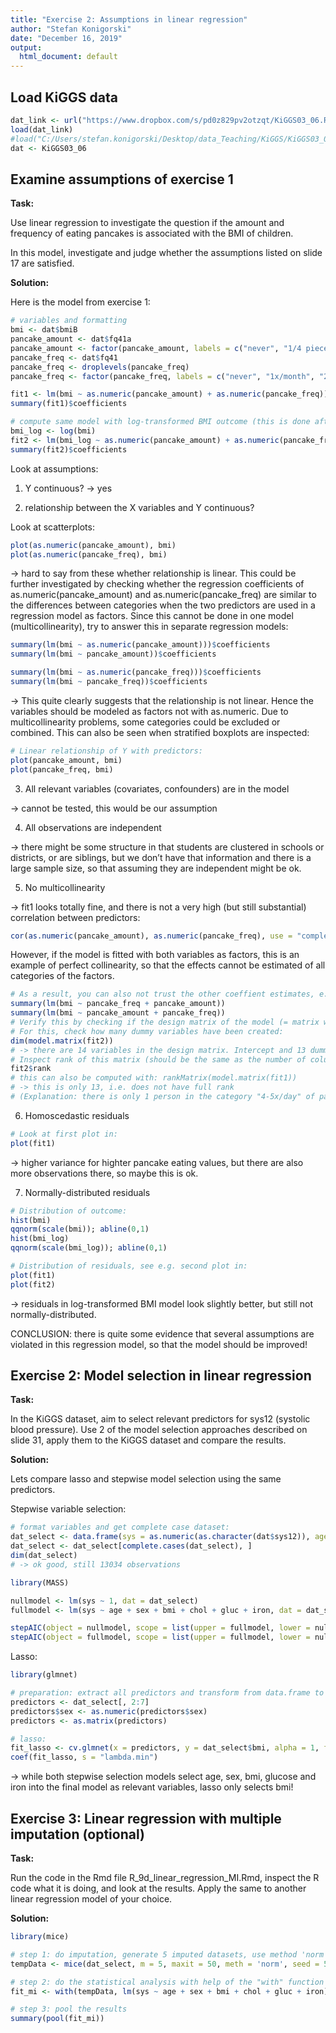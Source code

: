 ```yaml
---
title: "Exercise 2: Assumptions in linear regression"
author: "Stefan Konigorski"
date: "December 16, 2019"
output:
  html_document: default
---
```


## Load KiGGS data

```r
dat_link <- url("https://www.dropbox.com/s/pd0z829pv2otzqt/KiGGS03_06.RData?dl=1")
load(dat_link)
#load("C:/Users/stefan.konigorski/Desktop/data_Teaching/KiGGS/KiGGS03_06.RData")
dat <- KiGGS03_06

```

## Examine assumptions of exercise 1

**Task:** 

Use linear regression to investigate the question if the amount and frequency of eating pancakes is associated with the BMI of children.

In this model, investigate and judge whether the assumptions listed on slide 17 are satisfied.

**Solution:** 

Here is the model from exercise 1:

```r
# variables and formatting
bmi <- dat$bmiB
pancake_amount <- dat$fq41a
pancake_amount <- factor(pancake_amount, labels = c("never", "1/4 piece or less", "1/2 piece", "1 piece", "2 pieces", "3 pieces or more"))
pancake_freq <- dat$fq41
pancake_freq <- droplevels(pancake_freq)
pancake_freq <- factor(pancake_freq, labels = c("never", "1x/month", "2-3x/month", "1-2x/week", "3-4x/week", "5-6x/week", "1x/day", "2-3x/day", "4-5x/day"))

fit1 <- lm(bmi ~ as.numeric(pancake_amount) + as.numeric(pancake_freq))
summary(fit1)$coefficients

# compute same model with log-transformed BMI outcome (this is done after inspecting the assumption that the residuals are normally distributed below, which showed that they are skewed):
bmi_log <- log(bmi)
fit2 <- lm(bmi_log ~ as.numeric(pancake_amount) + as.numeric(pancake_freq))
summary(fit2)$coefficients
```

Look at assumptions:

(1) Y continuous? -> yes

(2) relationship between the X variables and Y continuous?

Look at scatterplots:

```r
plot(as.numeric(pancake_amount), bmi)
plot(as.numeric(pancake_freq), bmi)
```

-> hard to say from these whether relationship is linear. This could be further investigated by checking whether the regression coefficients of as.numeric(pancake_amount) and as.numeric(pancake_freq) are similar to the differences between categories when the two predictors are used in a regression model as factors. Since this cannot be done in one model (multicollinearity), try to answer this in separate regression models:

```r
summary(lm(bmi ~ as.numeric(pancake_amount)))$coefficients
summary(lm(bmi ~ pancake_amount))$coefficients

summary(lm(bmi ~ as.numeric(pancake_freq)))$coefficients
summary(lm(bmi ~ pancake_freq))$coefficients
```

-> This quite clearly suggests that the relationship is not linear. Hence the variables should be modeled as factors not with as.numeric. Due to multicollinearity problems, some categories could be excluded or combined. This can also be seen when stratified boxplots are inspected:

```r
# Linear relationship of Y with predictors:
plot(pancake_amount, bmi)
plot(pancake_freq, bmi)
```

(3) All relevant variables (covariates, confounders) are in the model

-> cannot be tested, this would be our assumption

(4) All observations are independent

-> there might be some structure in that students are clustered in schools or districts, or are siblings, but we don't have that information and there is a large sample size, so that assuming they are independent might be ok.

(5) No multicollinearity

-> fit1 looks totally fine, and there is not a very high (but still substantial) correlation between predictors:

```r
cor(as.numeric(pancake_amount), as.numeric(pancake_freq), use = "complete.obs")
```

However, if the model is fitted with both variables as factors, this is an example of perfect collinearity, so that the effects cannot be estimated of all categories of the factors.

```r
# As a result, you can also not trust the other coeffient estimates, e.g. when you change the order of the variables, you get completely different results:
summary(lm(bmi ~ pancake_freq + pancake_amount))
summary(lm(bmi ~ pancake_amount + pancake_freq))
# Verify this by checking if the design matrix of the model (= matrix with all variables in the model = here: all shown dummy variables of pancake_freq and pancake_amount) has full rank (i.e. there is no variable that is a linear combination of the other variables)
# For this, check how many dummy variables have been created:
dim(model.matrix(fit2))
# -> there are 14 variables in the design matrix. Intercept and 13 dummy variables (5 = 6-1 for pancake_amount; 8 = 10-1 and again -1 for pancake_freq since there is no one in the category ">5x/day")
# Inspect rank of this matrix (should be the same as the number of columns):
fit2$rank
# this can also be computed with: rankMatrix(model.matrix(fit1))
# -> this is only 13, i.e. does not have full rank
# (Explanation: there is only 1 person in the category "4-5x/day" of pancake_freq, she is causing problems)
```

(6) Homoscedastic residuals

```r
# Look at first plot in:
plot(fit1)
```

-> higher variance for highter pancake eating values, but there are also more observations there, so maybe this is ok.

(7) Normally-distributed residuals

```r
# Distribution of outcome:
hist(bmi)
qqnorm(scale(bmi)); abline(0,1)
hist(bmi_log)
qqnorm(scale(bmi_log)); abline(0,1)

# Distribution of residuals, see e.g. second plot in:
plot(fit1)
plot(fit2)
```

-> residuals in log-transformed BMI model look slightly better, but still not normally-distributed.

CONCLUSION: there is quite some evidence that several assumptions are violated in this regression model, so that the model should be improved!

## Exercise 2: Model selection in linear regression

**Task:** 

In the KiGGS dataset, aim to select relevant predictors for sys12 (systolic blood pressure). Use 2 of the model selection approaches described on slide 31, apply them to the KiGGS dataset and compare the results.

**Solution:** 

Lets compare lasso and stepwise model selection using the same predictors.

Stepwise variable selection:

```r
# format variables and get complete case dataset:
dat_select <- data.frame(sys = as.numeric(as.character(dat$sys12)), age = as.numeric(dat$age2), sex = dat$sex, bmi = as.numeric(as.character(dat$bmiB)), chol = as.numeric(as.character(dat$CHOLX)), gluc = as.numeric(as.character(dat$GLUCX)), iron = as.numeric(as.character(dat$Eisen)))
dat_select <- dat_select[complete.cases(dat_select), ]
dim(dat_select)
# -> ok good, still 13034 observations

library(MASS)

nullmodel <- lm(sys ~ 1, dat = dat_select)
fullmodel <- lm(sys ~ age + sex + bmi + chol + gluc + iron, dat = dat_select)

stepAIC(object = nullmodel, scope = list(upper = fullmodel, lower = nullmodel), direction = "forward")$anova
stepAIC(object = fullmodel, scope = list(upper = fullmodel, lower = nullmodel), direction = "backward")$anova
```

Lasso:

```r
library(glmnet)

# preparation: extract all predictors and transform from data.frame to matrix:
predictors <- dat_select[, 2:7]
predictors$sex <- as.numeric(predictors$sex)
predictors <- as.matrix(predictors)

# lasso:
fit_lasso <- cv.glmnet(x = predictors, y = dat_select$bmi, alpha = 1, family = "gaussian")
coef(fit_lasso, s = "lambda.min")
```

-> while both stepwise selection models select age, sex, bmi, glucose and iron into the final model as relevant variables, lasso only selects bmi!

## Exercise 3: Linear regression with multiple imputation (optional)

**Task:** 

Run the code in the Rmd file R_9d_linear_regression_MI.Rmd, inspect the R code what it is doing, and look at the results. Apply the same to another linear regression model of your choice.

**Solution:** 

```r
library(mice)

# step 1: do imputation, generate 5 imputed datasets, use method 'norm' instead of 'pmm' here since it is faster
tempData <- mice(dat_select, m = 5, maxit = 50, meth = 'norm', seed = 500)

# step 2: do the statistical analysis with help of the "with" function
fit_mi <- with(tempData, lm(sys ~ age + sex + bmi + chol + gluc + iron))

# step 3: pool the results
summary(pool(fit_mi))
```

